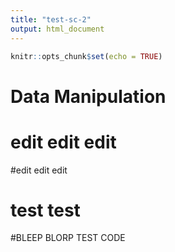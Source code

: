 ```yaml
---
title: "test-sc-2"
output: html_document
---
```


```r
knitr::opts_chunk$set(echo = TRUE)
```

# Data Manipulation

# edit edit edit

#edit edit edit

# test test

#BLEEP BLORP TEST CODE